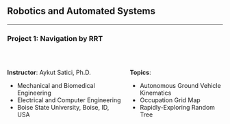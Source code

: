 ## Robotics and Automated Systems {.center .smaller}
<!-- ###################################################################### -->

<hr>

### Project 1: Navigation by RRT

<br/>

:::: {.columns}

::: {.column width="55%"}

__Instructor__: Aykut Satici, Ph.D. <br>

* Mechanical and Biomedical Engineering <br>
* Electrical and Computer Engineering <br>
* Boise State University, Boise, ID, USA

:::

::: {.column width="45%"}

__Topics__: <br>

* Autonomous Ground Vehicle Kinematics
* Occupation Grid Map
* Rapidly-Exploring Random Tree

:::

::::
